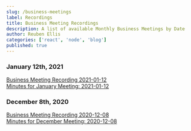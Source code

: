 ```yaml
---
slug: /business-meetings
label: Recordings
title: Business Meeting Recordings
description: A list of available Monthly Business Meetings by Date
author: Reuben Ellis
categories: ['react', 'node', 'blog']
published: true
---
```


<h3>January 12th, 2021</h3>
<a
  className="no-underline text-2xl mt-5"
  href="https://us02web.zoom.us/rec/share/tLHd2UMaxCmeTvKVNMsibmgQkRqyJkzsvOKvlUC7jqjZ538uMAD1G8rvMkuyIiYg.GLxpzsSHjjo81n54?startTime=1610503134000"
  target="_blank"
  rel="noopener noreferer"
>
  Business Meeting Recording 2021-01-12
</a>
<br />
<a
  className="no-underline text-2xl mt-5 mr-15"
  href="../../assets/files/Minutes-20210112.pdf"
  target="_blank"
  rel="noopener noreferer"
>
  Minutes for January Meeting: 2021-01-12
</a>
<br />
<h3>December 8th, 2020</h3>
<a
  className="no-underline text-2xl mt-5"
  href="https://us02web.zoom.us/rec/share/Bb0y2V4vVfV_584QmjZBnxlSf_aOKHm6HGjUsKikKM00Br1HZlDnru1IN34REV-B.USzs1VaT-scmbuzn"
  target="_blank"
  rel="noopener noreferer"
>
  Business Meeting Recording 2020-12-08
</a>
<br />
<a
  className="no-underline text-2xl mt-5 mr-15"
  href="../../assets/files/Minutes-20201208.pdf"
  target="_blank"
  rel="noopener noreferer"
>
  Minutes for December Meeting: 2020-12-08
</a>
